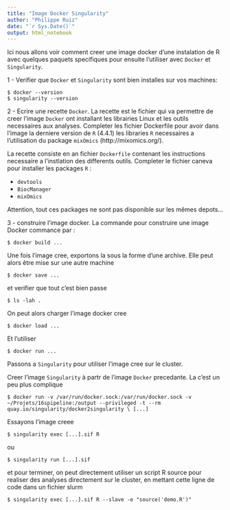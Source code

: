 ```yaml
---
title: "Image Docker Singularity"
author: "Philippe Ruiz"
date: "`r Sys.Date()`"
output: html_notebook
---
```


Ici nous allons voir comment creer une image docker d'une instalation de R
avec quelques paquets specifiques pour ensuite l'utiliser avec `Docker` et `Singularity`.

1 - Verifier que `Docker` et `Singularity` sont bien installes sur vos machines:
```
$ docker --version
$ singularity --version
```

2 - Ecrire une recette `Docker`. La recette est le fichier qui va permettre de creer l'image `Docker` ont installant les librairies Linux et les outils necessaires aux analyses. Completer les fichier Dockerfile pour avoir dans l'image la derniere 
version de `R` (4.4.1) les libraries `R` necessaires a l'utilisation du package `mixOmics` (http://mixomics.org/).

La recette consiste en an fichier `Dockerfile` contenant les instructions necessaire
a l'instlation des differents outils.
Completer le fichier caneva pour installer les packages `R` : 

- `devtools`
- `BiocManager`
- `mixOmics`

Attention, tout ces packages ne sont pas disponible sur les mêmes depots...

3 - construire l'image docker.
La commande pour construire une image Docker commance par :
```
$ docker build ...
```

Une fois l'image cree, exportons la sous la forme d'une archive.
Elle peut alors être mise sur une autre machine
```
$ docker save ...
```
et verifier que tout c'est bien passe
```
$ ls -lah .
```
On peut alors charger l'image docker cree
```
$ docker load ...
```
Et l'utiliser
```
$ docker run ...
```

Passons a `Singularity` pour utiliser l'image cree
sur le cluster.

Creer l'image `Singularity` à partr de l'image
`Docker` precedante. La c'est un peu plus complique
```
$ docker run -v /var/run/docker.sock:/var/run/docker.sock -v ~/Projets/16spipeline:/output --privileged -t --rm quay.io/singularity/docker2singularity \ [...]
```

Essayons l'image creee
```
$ singularity exec [...].sif R
```
ou
```
$ singularity run [...].sif
```

et pour terminer, on peut directement utiliser un script R source pour realiser des analyses directement sur le cluster, en mettant cette ligne de code dans un fichier slurm
```
$ singularity exec [...].sif R --slave -e "source('demo.R')"
```
